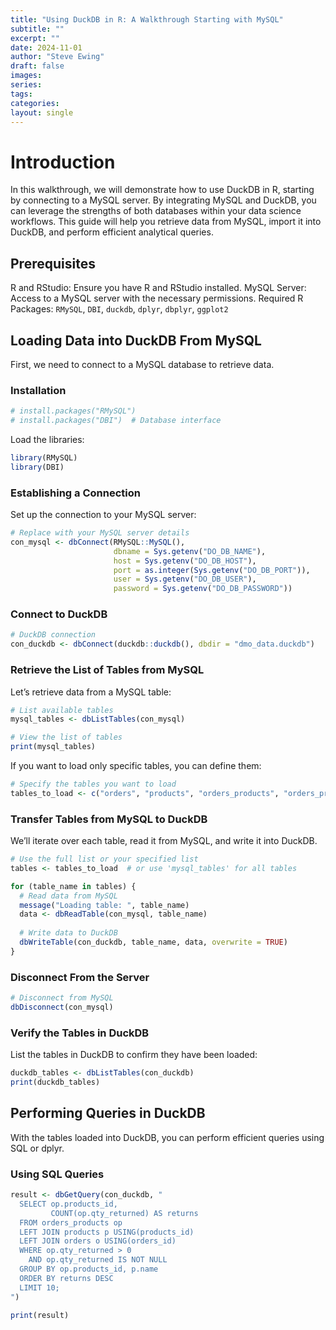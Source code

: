---
title: "Using DuckDB in R: A Walkthrough Starting with MySQL"
subtitle: ""
excerpt: ""
date: 2024-11-01
author: "Steve Ewing"
draft: false
images:
series:
tags:
categories:
layout: single
---

# Introduction

In this walkthrough, we will demonstrate how to use DuckDB in R, starting by connecting to a MySQL server. By integrating MySQL and DuckDB, you can leverage the strengths of both databases within your data science workflows. This guide will help you retrieve data from MySQL, import it into DuckDB, and perform efficient analytical queries.

## Prerequisites

R and RStudio: Ensure you have R and RStudio installed.
MySQL Server: Access to a MySQL server with the necessary permissions.
Required R Packages: ```RMySQL```, ```DBI```, ```duckdb```, ```dplyr```, ```dbplyr```, ```ggplot2```

## Loading Data into DuckDB From MySQL

First, we need to connect to a MySQL database to retrieve data.

### Installation

```{r}
# install.packages("RMySQL")
# install.packages("DBI")  # Database interface
```

Load the libraries:

```{r}
library(RMySQL)
library(DBI)
```

### Establishing a Connection

Set up the connection to your MySQL server:

```{r}
# Replace with your MySQL server details
con_mysql <- dbConnect(RMySQL::MySQL(),
                       dbname = Sys.getenv("DO_DB_NAME"),
                       host = Sys.getenv("DO_DB_HOST"), 
                       port = as.integer(Sys.getenv("DO_DB_PORT")),
                       user = Sys.getenv("DO_DB_USER"),
                       password = Sys.getenv("DO_DB_PASSWORD"))

```

### Connect to DuckDB

```{r}
# DuckDB connection
con_duckdb <- dbConnect(duckdb::duckdb(), dbdir = "dmo_data.duckdb")
```

### Retrieve the List of Tables from MySQL

Let's retrieve data from a MySQL table:

```{r}
# List available tables
mysql_tables <- dbListTables(con_mysql)

# View the list of tables
print(mysql_tables)
```

If you want to load only specific tables, you can define them:

```{r}
# Specify the tables you want to load
tables_to_load <- c("orders", "products", "orders_products", "orders_products_pick", "orders_total", "shipments", "ups_import", "products_to_products_groups", "products_groups", "fees", "payments_charges", "payments_refunds", "payments_types", "wm_po_items", "wm_purchase_orders", "wm_boxes", "autoship_orders", "box_subscription_orders", "products_bundles", "products_inventory", "wm_inventory_transactions", "wm_suppliers", "wm_invoices", "wm_po_history", "shipments_status", "orders_status", "manufacturers", "customers", "customers_credit_accounts", "address_book", "wm_product_promos", "wm_product_promos_products", "wm_product_promos_tiers", "customers_groups", "suppliers_import", "wm_suppliers_to_products", "products_to_products_extra_fields", "products_extra_fields")
```

### Transfer Tables from MySQL to DuckDB

We'll iterate over each table, read it from MySQL, and write it into DuckDB.

```{r}
# Use the full list or your specified list
tables <- tables_to_load  # or use 'mysql_tables' for all tables

for (table_name in tables) {
  # Read data from MySQL
  message("Loading table: ", table_name)
  data <- dbReadTable(con_mysql, table_name)
  
  # Write data to DuckDB
  dbWriteTable(con_duckdb, table_name, data, overwrite = TRUE)
}
```

### Disconnect From the Server

```{r}
# Disconnect from MySQL
dbDisconnect(con_mysql)
```

### Verify the Tables in DuckDB

List the tables in DuckDB to confirm they have been loaded:

```{r}
duckdb_tables <- dbListTables(con_duckdb)
print(duckdb_tables)
```

## Performing Queries in DuckDB

With the tables loaded into DuckDB, you can perform efficient queries using SQL or dplyr.

### Using SQL Queries

```{r}
result <- dbGetQuery(con_duckdb, "
  SELECT op.products_id, 
         COUNT(op.qty_returned) AS returns
  FROM orders_products op
  LEFT JOIN products p USING(products_id)
  LEFT JOIN orders o USING(orders_id)
  WHERE op.qty_returned > 0
    AND op.qty_returned IS NOT NULL
  GROUP BY op.products_id, p.name
  ORDER BY returns DESC
  LIMIT 10;
")

print(result)

```
